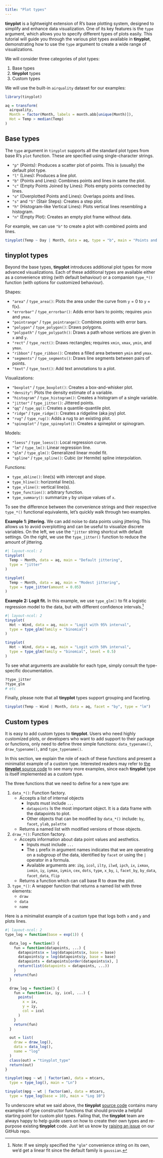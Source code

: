```yaml
---
title: "Plot types"
---
```


**tinyplot** is a lightweight extension of R's base plotting system, designed to
simplify and enhance data visualization. One of its key features is the `type`
argument, which allows you to specify different types of plots easily. This
tutorial will guide you through the various plot types available in
**tinyplot**, demonstrating how to use the `type` argument to create a wide
range of visualizations.

We will consider three categories of plot types:

1. Base types
2. **tinyplot** types
3. Custom types

We will use the built-in `airquality` dataset for our examples:

```r
library(tinyplot)

aq = transform(
  airquality,
  Month = factor(Month, labels = month.abb[unique(Month)]),
  Hot = Temp > median(Temp)
)
```

## Base types

The `type` argument in `tinyplot` supports all the standard plot types from
base R's `plot` function. These are specified using single-character strings.

- `"p"` (Points): Produces a scatter plot of points. This is (usually) the default plot type.
- `"l"` (Lines): Produces a line plot.
- `"b"` (Points and Lines): Combines points and lines in same the plot.
- `"c"` (Empty Points Joined by Lines): Plots empty points connected by lines.
- `"o"` (Overplotted Points and Lines): Overlaps points and lines.
- `"s"` and `"S"` (Stair Steps): Creates a step plot.
- `"h"` (Histogram-like Vertical Lines): Plots vertical lines resembling a histogram.
- `"n"` (Empty Plot): Creates an empty plot frame without data.

For example, we can use `"b"` to create a plot with combined points and lines.

```r
tinyplot(Temp ~ Day | Month, data = aq, type = "b", main = "Points and lines")
```

## tinyplot types

Beyond the base types, **tinyplot** introduces additional plot types for more
advanced visualizations. Each of these additional types are available either as
a convenience string (with default behaviour) or a companion `type_*()` function
(with options for customized behaviour).

Shapes:

- `"area"` / `type_area()`: Plots the area under the curve from `y` = 0 to `y` = f(`x`).
- `"errorbar"` / `type_errorbar()`: Adds error bars to points; requires `ymin` and `ymax`.
- `"pointrange"` / `type_pointrange()`: Combines points with error bars.
- `"polygon"` / `type_polygon()`: Draws polygons.
- `"polypath"` / `type_polypath()`: Draws a path whose vertices are given in `x` and `y`.
- `"rect"` / `type_rect()`: Draws rectangles; requires `xmin`, `xmax`, `ymin`, and `ymax`.
- `"ribbon"` / `type_ribbon()`: Creates a filled area between `ymin` and `ymax`.
- `"segments"` / `type_segments()`: Draws line segments between pairs of points.
- `"text"` / `type_text()`: Add text annotations to a plot.

Visualizations:

- `"boxplot"` / `type_boxplot()`: Creates a box-and-whisker plot.
- `"density"`: Plots the density estimate of a variable.
- `"histogram"` / `type_histogram()`: Creates a histogram of a single variable.
- `"jitter"` / `type_jitter()`: Jittered points.
- `"qq"` / `type_qq()`: Creates a quantile-quantile plot.
- `"ridge"` / `type_ridge()`: Creates a ridgeline (aka joy) plot.
- `"rug"` / `type_rug()`: Adds a rug to an existing plot.
- `"spineplot"` / `type_spineplot()`: Creates a spineplot or spinogram.

Models:

- `"loess"` / `type_loess()`: Local regression curve.
- `"lm"` / `type_lm()`: Linear regression line.
- `"glm"` / `type_glm()`: Generalized linear model fit.
- `"spline"` / `type_spline()`: Cubic (or Hermite) spline interpolation.

Functions:

- `type_abline()`: line(s) with intercept and slope.
- `type_hline()`: horizontal line(s).
- `type_vline()`: vertical line(s).
- `type_function()`: arbitrary function.
- `type_summary()`: summarize `y` by unique values of `x`.

To see the difference between the convenience strings and their respective
`type_*()` functional equivalents, let's quickly walk through two examples.

**Example 1: jittering.** We can add noise to data points using jittering. This
allows us to avoid overplotting and can be useful to visualize discrete
variables. On the left, we use the `"jitter` string shortcut with default
settings. On the right, we use the `type_jitter()` function to reduce the amount
of jittering.

```r
#| layout-ncol: 2
tinyplot(
  Temp ~ Month, data = aq, main = "Default jittering", 
  type = "jitter"
)

tinyplot(
  Temp ~ Month, data = aq, main = "Modest jittering",
  type = type_jitter(amount = 0.05)
)
```

**Example 2: Logit fit.** In this example, we use `type_glm()` to fit a logistic
regression model to the data, but with different confidence intervals.^[Note: If
we simply specified the `"glm"` convenience string on its own, we'd get a linear
fit since the default family is `gaussian`.]

```r
#| layout-ncol: 2
tinyplot(
  Hot ~ Wind, data = aq, main = "Logit with 95% interval",
  type = type_glm(family = "binomial")
)

tinyplot(
  Hot ~ Wind, data = aq, main = "Logit with 50% interval",
  type = type_glm(family = "binomial", level = 0.5)
)
```

To see what arguments are available for each type, simply consult the
type-specific documentation.

```r
?type_jitter
?type_glm
# etc
```

Finally, please note that all **tinyplot** types support grouping and faceting.

```r
tinyplot(Temp ~ Wind | Month, data = aq, facet = "by", type = "lm")
```

## Custom types

It is easy to add custom types to **tinyplot**. Users who need highly customized
plots, or developers who want to add support to their package or functions, only
need to define three simple functions: `data_typename()`, `draw_typename()`, and
`type_typename()`.

In this section, we explain the role of each of these functions and present a
minimalist example of a custom type. Interested readers may refer to
[the **tinyplot** source code](https://github.com/grantmcdermott/tinyplot)
to see many more examples, since each **tinyplot** type is itself implemented as a
custom type.

The three functions that we need to define for a new type are:

1. `data_*()`: Function factory.
    - Accepts a list of internal objects
        - Inputs must include `...`
        - `datapoints` Is the most important object. It is a data frame with the datapoints to plot. 
        - Other objects that can be modified by `data_*()` include: `by`, `facet`, `ylab`, `palette`
    - Returns a named list with modified versions of those objects.
2. `draw_*()`: Function factory.
    - Accepts information about data point values and aesthetics. 
        - Inputs must include `...`
        - The `i` prefix in argument names indicates that we are operating on a subgroup of the data, identified by `facet` or using the `|` operator in a formula.
        - Available arguments are: `ibg`, `icol`, `ilty`, `ilwd`, `ipch`, `ix`, `ixmax`, `ixmin`, `iy`, `iymax`, `iymin`, `cex`, `dots`, `type`, `x_by`, `i`, `facet_by`, `by_data`, `facet_data`, `flip`
    - Returns a function which can call base R to draw the plot.
3. `type_*()`: A wrapper function that returns a named list with three elements:
    - `draw`
    - `data`
    - `name`

Here is a minimalist example of a custom type that logs both `x` and `y` and
plots lines.

```r
#| layout-ncol: 2
type_log = function(base = exp(1)) {

  data_log = function() {
    fun = function(datapoints, ...) {
      datapoints$x = log(datapoints$x, base = base)
      datapoints$y = log(datapoints$y, base = base)
      datapoints = datapoints[order(datapoints$x), ]
      return(list(datapoints = datapoints, ...))
    }
    return(fun)
  }

  draw_log = function() {
    fun = function(ix, iy, icol, ...) {
      points(
        x = ix,
        y = iy,
        col = icol
      )
    }
    return(fun)
  }

  out = list(
    draw = draw_log(),
    data = data_log(),
    name = "log"
  )
  class(out) = "tinyplot_type"
  return(out)
}

tinyplot(mpg ~ wt | factor(am), data = mtcars,
  type = type_log(), main = "Ln")

tinyplot(mpg ~ wt | factor(am), data = mtcars,
  type = type_log(base = 10), main = "Log 10")
```

To underscore what we said above, the **tinyplot**
[source code](https://github.com/grantmcdermott/tinyplot/tree/main/R)
contains many examples of type constructor functions that should provide a
helpful starting point for custom plot types. Failing that, the **tinyplot**
team are always happy to help guide users on how to create their own types and
re-purpose existing **tinyplot** code. Just let us know by
[raising an issue](https://github.com/grantmcdermott/tinyplot/issues)
on our GitHub repo.
